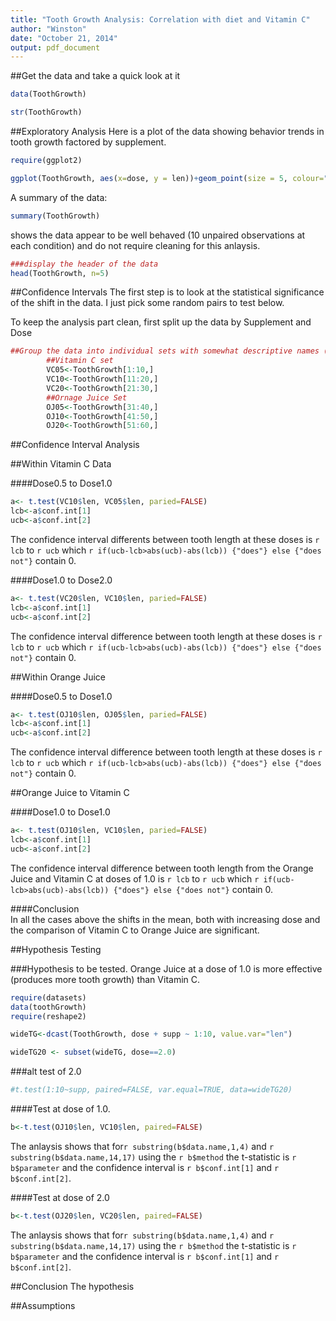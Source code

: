 ```yaml
---
title: "Tooth Growth Analysis: Correlation with diet and Vitamin C"
author: "Winston"
date: "October 21, 2014"
output: pdf_document
---
```


##Get the data and take a quick look at it

```r
data(ToothGrowth)
```



```r
str(ToothGrowth)
```

##Exploratory Analysis
Here is a plot of the data showing behavior trends in tooth growth factored by supplement.

```r
require(ggplot2)

ggplot(ToothGrowth, aes(x=dose, y = len))+geom_point(size = 5, colour="red")+geom_point(size = 4, colour="lightblue")+facet_grid(. ~ supp)


```

A summary of the data:  
```r
summary(ToothGrowth)
```  
shows the data appear to be well behaved (10 unpaired observations at each condition) and do not require cleaning for this anlaysis.

```r
###display the header of the data 
head(ToothGrowth, n=5)
```

##Confidence Intervals
The first step is to look at the statistical significance of the shift in the data. I just pick some random pairs to test below.

To keep the analysis part clean, first split up the data by Supplement and Dose

```r

##Group the data into individual sets with somewhat descriptive names (Supplement and Dose)
        ##Vitamin C set
        VC05<-ToothGrowth[1:10,]
        VC10<-ToothGrowth[11:20,]
        VC20<-ToothGrowth[21:30,]
        ##Ornage Juice Set
        OJ05<-ToothGrowth[31:40,]
        OJ10<-ToothGrowth[41:50,]
        OJ20<-ToothGrowth[51:60,]

```


##Confidence Interval Analysis

##Within Vitamin C Data

####Dose0.5 to Dose1.0

```r

a<- t.test(VC10$len, VC05$len, paried=FALSE)
lcb<-a$conf.int[1]
ucb<-a$conf.int[2]

```

The confidence interval differents between tooth length at these doses is `r lcb` to `r ucb` which `r if(ucb-lcb>abs(ucb)-abs(lcb)) {"does"} else {"does not"}` contain 0.  
   
####Dose1.0 to Dose2.0

```r

a<- t.test(VC20$len, VC10$len, paried=FALSE)
lcb<-a$conf.int[1]
ucb<-a$conf.int[2]

```

The confidence interval difference between tooth length at these doses is `r lcb` to `r ucb` which `r if(ucb-lcb>abs(ucb)-abs(lcb)) {"does"} else {"does not"}` contain 0.


##Within Orange Juice

####Dose0.5 to Dose1.0

```r

a<- t.test(OJ10$len, OJ05$len, paried=FALSE)
lcb<-a$conf.int[1]
ucb<-a$conf.int[2]

```

The confidence interval difference between tooth length at these doses is `r lcb` to `r ucb` which `r if(ucb-lcb>abs(ucb)-abs(lcb)) {"does"} else {"does not"}` contain 0.

##Orange Juice to Vitamin C

####Dose1.0 to Dose1.0

```r

a<- t.test(OJ10$len, VC10$len, paried=FALSE)
lcb<-a$conf.int[1]
ucb<-a$conf.int[2]

```

The confidence interval difference between tooth length from the Orange Juice and Vitamin C at doses of 1.0 is `r lcb` to `r ucb` which `r if(ucb-lcb>abs(ucb)-abs(lcb)) {"does"} else {"does not"}` contain 0.


####Conclusion  
In all the cases above the shifts in the mean, both with increasing dose and the comparison of Vitamin C to Orange Juice are significant. 


##Hypothesis Testing

###Hypothesis to be tested. 
Orange Juice at a dose of 1.0 is more effective (produces more tooth growth) than Vitamin C.

```r
require(datasets)
data(toothGrowth)
require(reshape2)

wideTG<-dcast(ToothGrowth, dose + supp ~ 1:10, value.var="len")

wideTG20 <- subset(wideTG, dose==2.0)

```

###alt test of 2.0

```r

#t.test(1:10~supp, paired=FALSE, var.equal=TRUE, data=wideTG20)

```

####Test at dose of 1.0.  

```r
b<-t.test(OJ10$len, VC10$len, paired=FALSE)

```

The anlaysis shows that for`r substring(b$data.name,1,4)` and `r substring(b$data.name,14,17)` using the `r b$method` the t-statistic is `r b$parameter` and the confidence interval is `r b$conf.int[1]` and `r b$conf.int[2]`.

####Test at dose of 2.0

```r
b<-t.test(OJ20$len, VC20$len, paired=FALSE)

```

The anlaysis shows that for`r substring(b$data.name,1,4)` and `r substring(b$data.name,14,17)` using the `r b$method` the t-statistic is `r b$parameter` and the confidence interval is `r b$conf.int[1]` and `r b$conf.int[2]`.

##Conclusion
The hypothesis 

##Assumptions